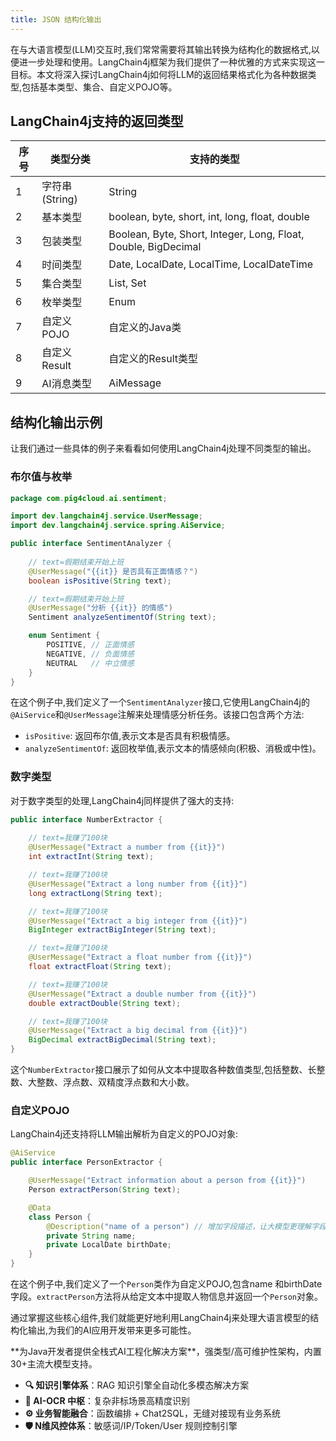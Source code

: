 ```yaml
---
title: JSON 结构化输出
---
```



在与大语言模型(LLM)交互时,我们常常需要将其输出转换为结构化的数据格式,以便进一步处理和使用。LangChain4j框架为我们提供了一种优雅的方式来实现这一目标。本文将深入探讨LangChain4j如何将LLM的返回结果格式化为各种数据类型,包括基本类型、集合、自定义POJO等。

## LangChain4j支持的返回类型


| 序号 | 类型分类            | 支持的类型                                         |
| ---- | ------------------- | ------------------------------------------------ |
| 1    | 字符串 (String)      | String                                           |
| 2    | 基本类型            | boolean, byte, short, int, long, float, double   |
| 3    | 包装类型            | Boolean, Byte, Short, Integer, Long, Float, Double, BigDecimal |
| 4    | 时间类型            | Date, LocalDate, LocalTime, LocalDateTime        |
| 5    | 集合类型            | List, Set                                        |
| 6    | 枚举类型            | Enum                                             |
| 7    | 自定义POJO          | 自定义的Java类                                    |
| 8    | 自定义Result        | 自定义的Result类型                                |
| 9    | AI消息类型          | AiMessage                                        |


## 结构化输出示例
让我们通过一些具体的例子来看看如何使用LangChain4j处理不同类型的输出。

### 布尔值与枚举
```java
package com.pig4cloud.ai.sentiment;

import dev.langchain4j.service.UserMessage;
import dev.langchain4j.service.spring.AiService;

public interface SentimentAnalyzer {
    
    // text=假期结束开始上班
    @UserMessage("{{it}} 是否具有正面情感？")
    boolean isPositive(String text);

    // text=假期结束开始上班
    @UserMessage("分析 {{it}} 的情感")
    Sentiment analyzeSentimentOf(String text);

    enum Sentiment {
        POSITIVE, // 正面情感
        NEGATIVE, // 负面情感
        NEUTRAL   // 中立情感
    }
}

```

在这个例子中,我们定义了一个`SentimentAnalyzer`接口,它使用LangChain4j的`@AiService`和`@UserMessage`注解来处理情感分析任务。该接口包含两个方法:

+ `isPositive`: 返回布尔值,表示文本是否具有积极情感。
+ `analyzeSentimentOf`: 返回枚举值,表示文本的情感倾向(积极、消极或中性)。

### 数字类型
对于数字类型的处理,LangChain4j同样提供了强大的支持:


```java
public interface NumberExtractor {
    
    // text=我赚了100块
    @UserMessage("Extract a number from {{it}}")
    int extractInt(String text);

    // text=我赚了100块
    @UserMessage("Extract a long number from {{it}}")
    long extractLong(String text);

    // text=我赚了100块
    @UserMessage("Extract a big integer from {{it}}")
    BigInteger extractBigInteger(String text);

    // text=我赚了100块
    @UserMessage("Extract a float number from {{it}}")
    float extractFloat(String text);

    // text=我赚了100块
    @UserMessage("Extract a double number from {{it}}")
    double extractDouble(String text);

    // text=我赚了100块
    @UserMessage("Extract a big decimal from {{it}}")
    BigDecimal extractBigDecimal(String text);
}

```

这个`NumberExtractor`接口展示了如何从文本中提取各种数值类型,包括整数、长整数、大整数、浮点数、双精度浮点数和大小数。

### 自定义POJO

LangChain4j还支持将LLM输出解析为自定义的POJO对象: 

```java
@AiService
public interface PersonExtractor {

    @UserMessage("Extract information about a person from {{it}}")
    Person extractPerson(String text);

    @Data
    class Person {
        @Description("name of a person") // 增加字段描述，让大模型更理解字段含义
        private String name;
        private LocalDate birthDate;
    }
}

```

在这个例子中,我们定义了一个`Person`类作为自定义POJO,包含name 和birthDate字段。`extractPerson`方法将从给定文本中提取人物信息并返回一个`Person`对象。

通过掌握这些核心组件,我们就能更好地利用LangChain4j来处理大语言模型的结构化输出,为我们的AI应用开发带来更多可能性。

<Card title="PIG AI应用开发平台 | 适合中大型企业构建自主可控的AI中台" icon="link" href="https://ai.pig4cloud.com">
**为Java开发者提供全栈式AI工程化解决方案**，强类型/高可维护性架构，内置30+主流大模型支持。

- **🔍 知识引擎体系**：RAG 知识引擎全自动化多模态解决方案
- **📝 AI-OCR 中枢**：复杂非标场景高精度识别
- **⚙️ 业务智能融合**：函数编排 + Chat2SQL，无缝对接现有业务系统
- **🛡️ N维风控体系**：敏感词/IP/Token/User 规则控制引擎
</Card>

